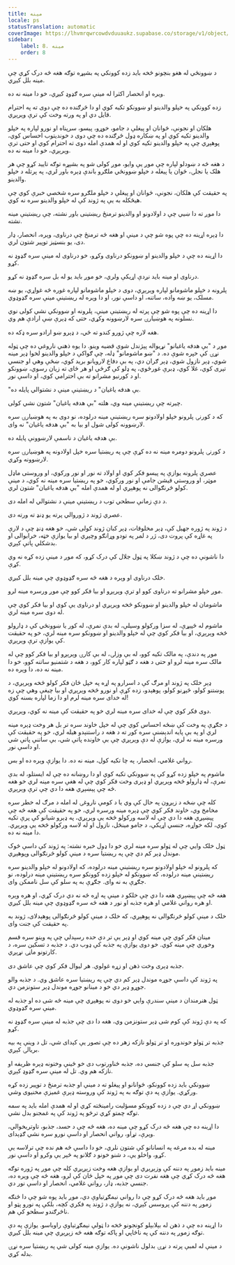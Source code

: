 ```yaml
---
title: مینه
locale: ps
statusTranslation: automatic
coverImage: https://lhvmrqwrcowdvduuaukz.supabase.co/storage/v1/object/public/strapi-uploads/small_cover-educacion-fundamental.webp-2d51a7828a2b1309555be27f7e2a61a0.webp
sidebar:
    label: 8. مینه
    order: 8
---
```

د ښوونځي له هغو بنچونو څخه باید زده کوونکي په بشپړه توګه هغه څه درک کړي چې مینه بلل کیږي.

ویره او انحصار اکثرا له مینې سره ګډوډ کیږي، خو دا مینه نه ده.

زده کوونکي په خپلو والدینو او ښوونکو تکیه کوي او دا څرګنده ده چې دوی ته په احترام قایل دي او په ورته وخت کې ترې وېرېږي.

هلکان او نجونې، ځوانان او پیغلې د جامو، خوړو، پیسو، سرپناه او نورو لپاره په خپلو والدینو تکیه کوي او په ښکاره ډول څرګنده ده چې دوی د خوندیتوب احساس کوي، پوهېږي چې په خپلو والدینو تکیه کوي او له همدې امله دوی ته احترام کوي او حتی ترې وېرېږي، خو دا مینه نه ده.

د هغه څه د ښودلو لپاره چې موږ یې وایو، موږ کولی شو په بشپړه توګه تایید کړو چې هر هلک یا نجلۍ، ځوان یا پیغله د خپلو ښوونځي ملګرو باندې ډېره باور لري، په پرتله د خپلو والدینو.

په حقیقت کې هلکان، نجونې، ځوانان او پیغلې د خپلو ملګرو سره شخصي خبرې کوي چې هیڅکله به یې په ژوند کې له خپلو والدینو سره نه کوي.

دا موږ ته دا ښیي چې د اولادونو او والدینو ترمنځ ریښتینی باور نشته، چې ریښتینې مینه نشته.

دا ډېره اړینه ده چې پوه شو چې د مینې او هغه څه ترمنځ چې درناوی، وېره، انحصار، ډار دی، یو بنسټیز توپیر شتون لري.

دا اړینه ده چې د خپلو والدینو او ښوونکو درناوی وکړو، خو درناوی له مینې سره ګډوډ نه کړو.

درناوی او مینه باید نږدې اړیکې ولري، خو موږ باید یو له بل سره ګډوډ نه کړو.

پلرونه د خپلو ماشومانو لپاره وېرېږي، دوی د خپلو ماشومانو لپاره غوره څه غواړي، یو ښه مسلک، یو ښه واده، ساتنه، او داسې نور، او دا وېره له ریښتینې مینې سره ګډوډوي.

دا اړینه ده چې پوه شو چې پرته له ریښتینې مینې، پلرونه او ښوونکي نشي کولی نوي نسلونه په هوښیارۍ سره لارښوونه وکړي، حتی که ډېرې ښې ارادې هم وي.

هغه لاره چې ژورو کندو ته ځي، د ډېرو ښو ارادو سره ډکه ده.

موږ د "بې هدفه یاغیانو" نړیواله پېژندل شوې قضیه وینو. دا یوه ذهني ناروغي ده چې ټوله نړۍ کې خپره شوې ده. د "ښو ماشومانو" ډله، چې ګواکې د خپلو والدینو لخوا ډېر مینه شوي، ډېر نازول شوي، ډېر ګران دي، په بې دفاع لارویانو برید کوي، ښځې وهي او جنسي تېری کوي، غلا کوي، ډبرې غورځوي، په ډلو کې ګرځي او هر ځای ته زیان رسوي، ښوونکو او د کورنیو مشرانو ته بې احترامي کوي، او داسې نور.

"بې هدفه یاغیان" د ریښتینې مینې د نشتوالي پایله ده.

چیرته چې ریښتینې مینه وي، هلته "بې هدفه یاغیان" شتون نشي کولی.

که د کورنۍ پلرونو خپلو اولادونو سره ریښتینې مینه درلوده، نو دوی به په هوښیارۍ سره لارښوونه کولی شول او بیا به "بې هدفه یاغیان" نه وای.

بې هدفه یاغیان د ناسمې لارښوونې پایله ده.

د کورنۍ پلرونو دومره مینه نه ده کړې چې په ریښتیا سره خپل اولادونه په هوښیارۍ سره لارښوونه وکړي.

عصري پلرونه یوازې په پیسو فکر کوي او اولاد ته نور او نور ورکوي، او وروستی ماډل موټر، او وروستي فیشن جامې او نور ورکوي، خو په ریښتیا سره مینه نه کوي، د مینې کولو څرنګوالی نه پوهېږي او له همدې امله "بې هدفه یاغیان" شتون لري.

د دې زمانې سطحي توب د ریښتینې مینې د نشتوالي له امله دی.

عصري ژوند د ژوروالي پرته یو ډنډ ته ورته دی.

د ژوند په ژوره جهيل کې، ډېر مخلوقات، ډېر کبان ژوند کولی شي، خو هغه ډنډ چې د لارې په غاړه کې پروت دی، ژر د لمر په تودو وړانګو وچېږي او بیا یوازې خټه، خرابوالی او بدشکلي پاتې کېږي.

دا ناشونې ده چې د ژوند ښکلا په ټول جلال کې درک کړو، که موږ د مینې زده کړه نه وي کړې.

خلک درناوی او وېره د هغه څه سره ګډوډوي چې مینه بلل کیږي.

موږ خپلو مشرانو ته درناوی کوو او ترې وېرېږو او بیا فکر کوو چې موږ ورسره مینه لرو.

ماشومان له خپلو والدینو او ښوونکو څخه وېرېږي او درناوی یې کوي او بیا فکر کوي چې له دوی سره مینه لري.

ماشوم له څپېړې، له سزا ورکولو وسیلې، له بدې نمرې، له کور یا ښوونځي کې د ډارولو څخه وېرېږي، او بیا فکر کوي چې له خپلو والدینو او ښوونکو سره مینه لري، خو په حقیقت کې یوازې ترې وېرېږي.

موږ په دندې، په مالک تکیه کوو، له بې وزلۍ، له بې کارۍ وېرېږو او بیا فکر کوو چې له مالک سره مینه لرو او حتی د هغه د ګټو لپاره کار کوو، د هغه د شتمنیو ساتنه کوو، خو دا مینه نه ده، دا وېره ده.

ډېر خلک په ژوند او مرګ کې د اسرارو په اړه په خپل ځان فکر کولو څخه وېرېږي، د پوښتنو کولو، څېړنو کولو، پوهېدو، زده کړې او نورو څخه وېرېږي او بیا چیغې وهي چې زه له خدای سره مینه لرم او دا زما لپاره بسنه کوي!

دوی فکر کوي چې له خدای سره مینه لري خو په حقیقت کې مینه نه کوي، وېرېږي.

د جګړې په وخت کې ښځه احساس کوي چې له خپل خاوند سره تر بل هر وخت ډېره مینه لري او په بې پایه اندېښنې سره کور ته د هغه د راستنېدو هیله لري، خو په حقیقت کې ورسره مینه نه لري، یوازې له دې وېرېږي چې بې خاونده پاتې شي، بې ساتنې پاتې شي او داسې نور.

رواني غلامي، انحصار، په چا تکیه کول، مینه نه ده. دا یوازې وېره ده او بس.

ماشوم په خپلو زده کړو کې په ښوونکي تکیه کوي او دا روښانه ده چې له ایستلو، له بدې نمرې، له ډارولو څخه وېرېږي او ډېری وخت فکر کوي چې له هغې سره مینه لري خو هغه څه چې پېښېږي هغه دا دي چې ترې وېرېږي.

کله چې ښځه د زېږون په حال کې وي یا د کومې ناروغۍ له امله د مرګ له خطر سره مخامخ وي، خاوند فکر کوي چې ډېره مینه ورسره لري، خو په حقیقت کې هغه څه چې پېښېږي هغه دا دي چې له لاسه ورکولو څخه یې وېرېږي، په ډېرو شیانو کې پرې تکیه کوي، لکه خواړه، جنسي اړیکې، د جامو مینځل، نازول او له لاسه ورکولو څخه یې وېرېږي. دا مینه نه ده.

ټول خلک وایي چې له ټولو سره مینه لري خو دا ډول خبره نشته: په ژوند کې داسې څوک موندل ډېر کم دي چې په ریښتیا سره د مینې کولو څرنګوالی وپوهېږي.

که پلرونو له خپلو اولادونو سره ریښتینې مینه درلوده، که اولادونو له خپلو والدینو سره ریښتینې مینه درلوده، که ښوونکو له خپلو زده کوونکو سره ریښتینې مینه درلوده، نو جګړې به نه وای. جګړې به په سلو کې سل ناممکن وای.

هغه څه چې پېښېږي هغه دا دي چې خلکو د مینې په اړه څه نه دي درک کړي، او هره وېره او هره رواني غلامي او هره جذبه او نور د هغه څه سره ګډوډوي چې مینه بلل کیږي.

خلک د مینې کولو څرنګوالی نه پوهېږي، که خلک د مینې کولو څرنګوالی پوهېدلای، ژوند به په حقیقت کې جنت وای.

مینان فکر کوي چې مینه کوي او ډېر یې تر دې حده رسېدلي چې په وینو سره قسم وخوري چې مینه کوي. خو دوی یوازې په جذبه کې ډوب دي. د جذبه د تسکین سره، د کارتونو ماڼۍ نړېږي.

جذبه ډېری وخت ذهن او زړه غولوي. هر لیوال فکر کوي چې عاشق دی.

په ژوند کې داسې جوړه موندل ډېر کم دي چې په ریښتیا سره عاشق وي. د جذبه والو جوړو ډېر دي خو د مینانو جوړه موندل ډېر ستونزمن دي.

ټول هنرمندان د مینې سندرې وایي خو دوی نه پوهېږي چې مینه څه شی ده او جذبه له مینې سره ګډوډوي.

که په دې ژوند کې کوم شی ډېر ستونزمن وي، هغه دا دی چې جذبه له مینې سره ګډوډ نه کړو.

جذبه تر ټولو خوندوره او تر ټولو نازکه زهر ده چې تصور یې کېدای شي، تل د وینې په بیه بریالۍ کېږي.

جذبه سل په سلو کې جنسي ده، جذبه ځناورتوب دی خو ځینې وختونه ډېره ظریفه او نازکه هم وي. تل له مینې سره ګډوډ کېږي.

ښوونکي باید زده کوونکو، ځوانانو او پیغلو ته د مینې او جذبه ترمنځ د توپیر زده کړه ورکړي. یوازې په دې توګه به په ژوند کې وروسته ډېرې غمیزې مخنیوی وشي.

ښوونکي اړ دي چې د زده کوونکو مسؤلیت رامینځته کړي او له همدې امله باید په سمه توګه چمتو کړي ترڅو په ژوند کې په غمجنو بدل نشي.

دا اړینه ده چې هغه څه درک کړو چې مینه ده، هغه څه چې د حسد، جذبو، تاوتریخوالي، وېرې، تړاو، رواني انحصار او داسې نورو سره نشي ګډېدای.

مینه له بده مرغه په انسانانو کې شتون نلري، خو دا داسې څه هم نده چې ترلاسه یې کړو، واخلو یې، د شنو خونو د ګلانو په څېر یې وکرو او داسې نور.

مینه باید زموږ په دننه کې وزېږېږي او یوازې هغه وخت زېږېږي کله چې موږ په ژوره توګه هغه څه درک کړي چې هغه نفرت دی چې موږ په خپل ځان کې لرو، هغه څه چې وېره ده، جنسي جذبه، ډار، رواني غلامي، انحصار او داسې نور دي.

موږ باید هغه څه درک کړو چې دا رواني نیمګړتیاوې دي، موږ باید پوه شو چې دا څنګه زموږ په دننه کې پروسس کېږي، نه یوازې د ژوند په فکري کچه، بلکې په نورو پټو او ناڅرګندو سطحو کې هم.

دا اړینه ده چې د ذهن له بېلابېلو کونجونو څخه دا ټولې نیمګړتیاوې راوباسو. یوازې په دې توګه زموږ په دننه کې په ناڅاپي او پاکه توګه هغه څه زېږېږي چې مینه بلل کیږي.

د مینې له لمبې پرته د نړۍ بدلول ناشونې ده. یوازې مینه کولی شي په ریښتیا سره نړۍ بدله کړي.

